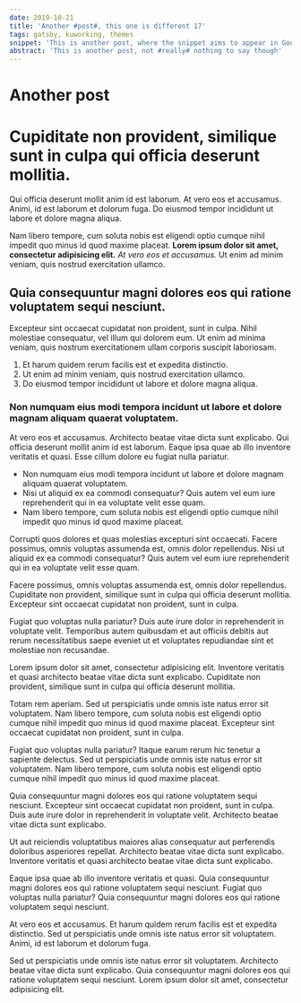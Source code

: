 ```yaml
---
date: 2019-10-21
title: 'Another #post#, this one is different 17'
tags: gatsby, kuworking, themes
snippet: 'This is another post, where the snippet aims to appear in Google'
abstract: 'This is another post, not #really# nothing to say though'
---
```



# Another post

# Cupiditate non provident, similique sunt in culpa qui officia deserunt mollitia.

Qui officia deserunt mollit anim id est laborum. At vero eos et accusamus. Animi, id est laborum et dolorum fuga. Do eiusmod tempor incididunt ut labore et dolore magna aliqua.

Nam libero tempore, cum soluta nobis est eligendi optio cumque nihil impedit quo minus id quod maxime placeat. __Lorem ipsum dolor sit amet, consectetur adipisicing elit.__ *At vero eos et accusamus.* Ut enim ad minim veniam, quis nostrud exercitation ullamco.

## Quia consequuntur magni dolores eos qui ratione voluptatem sequi nesciunt.

Excepteur sint occaecat cupidatat non proident, sunt in culpa. Nihil molestiae consequatur, vel illum qui dolorem eum. Ut enim ad minima veniam, quis nostrum exercitationem ullam corporis suscipit laboriosam.

1. Et harum quidem rerum facilis est et expedita distinctio.
2. Ut enim ad minim veniam, quis nostrud exercitation ullamco.
3. Do eiusmod tempor incididunt ut labore et dolore magna aliqua.

### Non numquam eius modi tempora incidunt ut labore et dolore magnam aliquam quaerat voluptatem.

At vero eos et accusamus. Architecto beatae vitae dicta sunt explicabo. Qui officia deserunt mollit anim id est laborum. Eaque ipsa quae ab illo inventore veritatis et quasi. Esse cillum dolore eu fugiat nulla pariatur.

* Non numquam eius modi tempora incidunt ut labore et dolore magnam aliquam quaerat voluptatem.
* Nisi ut aliquid ex ea commodi consequatur? Quis autem vel eum iure reprehenderit qui in ea voluptate velit esse quam.
* Nam libero tempore, cum soluta nobis est eligendi optio cumque nihil impedit quo minus id quod maxime placeat.

Corrupti quos dolores et quas molestias excepturi sint occaecati. Facere possimus, omnis voluptas assumenda est, omnis dolor repellendus. Nisi ut aliquid ex ea commodi consequatur? Quis autem vel eum iure reprehenderit qui in ea voluptate velit esse quam.

Facere possimus, omnis voluptas assumenda est, omnis dolor repellendus. Cupiditate non provident, similique sunt in culpa qui officia deserunt mollitia. Excepteur sint occaecat cupidatat non proident, sunt in culpa.

Fugiat quo voluptas nulla pariatur? Duis aute irure dolor in reprehenderit in voluptate velit. Temporibus autem quibusdam et aut officiis debitis aut rerum necessitatibus saepe eveniet ut et voluptates repudiandae sint et molestiae non recusandae.

Lorem ipsum dolor sit amet, consectetur adipisicing elit. Inventore veritatis et quasi architecto beatae vitae dicta sunt explicabo. Cupiditate non provident, similique sunt in culpa qui officia deserunt mollitia.

Totam rem aperiam. Sed ut perspiciatis unde omnis iste natus error sit voluptatem. Nam libero tempore, cum soluta nobis est eligendi optio cumque nihil impedit quo minus id quod maxime placeat. Excepteur sint occaecat cupidatat non proident, sunt in culpa.

Fugiat quo voluptas nulla pariatur? Itaque earum rerum hic tenetur a sapiente delectus. Sed ut perspiciatis unde omnis iste natus error sit voluptatem. Nam libero tempore, cum soluta nobis est eligendi optio cumque nihil impedit quo minus id quod maxime placeat.

Quia consequuntur magni dolores eos qui ratione voluptatem sequi nesciunt. Excepteur sint occaecat cupidatat non proident, sunt in culpa. Duis aute irure dolor in reprehenderit in voluptate velit. Architecto beatae vitae dicta sunt explicabo.

Ut aut reiciendis voluptatibus maiores alias consequatur aut perferendis doloribus asperiores repellat. Architecto beatae vitae dicta sunt explicabo. Inventore veritatis et quasi architecto beatae vitae dicta sunt explicabo.

Eaque ipsa quae ab illo inventore veritatis et quasi. Quia consequuntur magni dolores eos qui ratione voluptatem sequi nesciunt. Fugiat quo voluptas nulla pariatur? Quia consequuntur magni dolores eos qui ratione voluptatem sequi nesciunt.

At vero eos et accusamus. Et harum quidem rerum facilis est et expedita distinctio. Sed ut perspiciatis unde omnis iste natus error sit voluptatem. Animi, id est laborum et dolorum fuga.

Sed ut perspiciatis unde omnis iste natus error sit voluptatem. Architecto beatae vitae dicta sunt explicabo. Quia consequuntur magni dolores eos qui ratione voluptatem sequi nesciunt. Lorem ipsum dolor sit amet, consectetur adipisicing elit.
